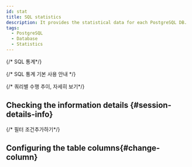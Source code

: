```yaml
---
id: stat
title: SQL statistics
description: It provides the statistical data for each PostgreSQL DB.
tags:
  - PostgreSQL
  - Database
  - Statistics
---
```


{/* SQL 통계*/}


<Dbstatsqldesc /> 

{/* SQL 통계 기본 사용 안내 */}


<Dbstatsqlbasic />

{/* 쿼리별 수행 추이, 자세히 보기*/}


<Dbstatsqlviewquery /> 


<Dbstatsqlviewquerydetailssummary />


<Dbproductsqlstatquerydetails />

## Checking the information details {#session-details-info}


<Dbstatsqldetails />

{/* 필터 조건추가하기*/}


<Dbsqlfilter />

## Configuring the table columns{#change-column}


<Dbv2dataeditcolumn />

